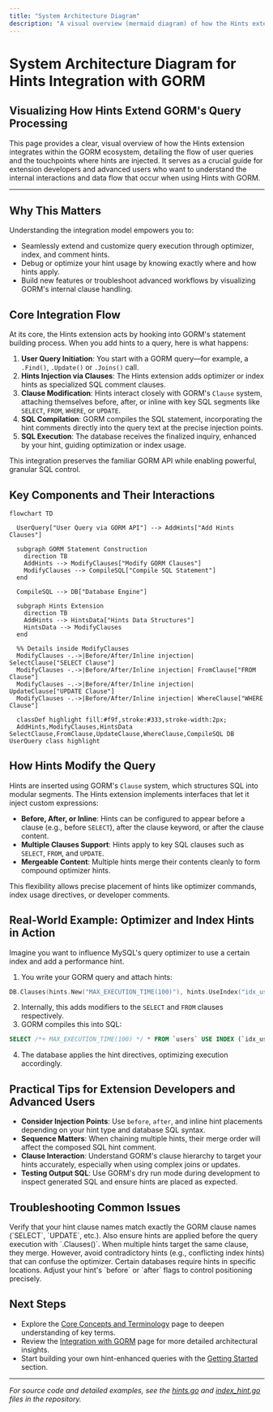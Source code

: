 ```yaml
---
title: "System Architecture Diagram"
description: "A visual overview (mermaid diagram) of how the Hints extension integrates with GORM and interacts with user queries. Clarifies data flow and touchpoints for extension developers and advanced users."
---
```


# System Architecture Diagram for Hints Integration with GORM

## Visualizing How Hints Extend GORM's Query Processing

This page provides a clear, visual overview of how the Hints extension integrates within the GORM ecosystem, detailing the flow of user queries and the touchpoints where hints are injected. It serves as a crucial guide for extension developers and advanced users who want to understand the internal interactions and data flow that occur when using Hints with GORM.

---

## Why This Matters

Understanding the integration model empowers you to:

- Seamlessly extend and customize query execution through optimizer, index, and comment hints.
- Debug or optimize your hint usage by knowing exactly where and how hints apply.
- Build new features or troubleshoot advanced workflows by visualizing GORM's internal clause handling.


## Core Integration Flow

At its core, the Hints extension acts by hooking into GORM's statement building process. When you add hints to a query, here is what happens:

1. **User Query Initiation**: You start with a GORM query—for example, a `.Find()`, `.Update()` or `.Joins()` call.
2. **Hints Injection via Clauses**: The Hints extension adds optimizer or index hints as specialized SQL comment clauses.
3. **Clause Modification**: Hints interact closely with GORM's `Clause` system, attaching themselves before, after, or inline with key SQL segments like `SELECT`, `FROM`, `WHERE`, or `UPDATE`.
4. **SQL Compilation**: GORM compiles the SQL statement, incorporating the hint comments directly into the query text at the precise injection points.
5. **SQL Execution**: The database receives the finalized inquiry, enhanced by your hint, guiding optimization or index usage.

This integration preserves the familiar GORM API while enabling powerful, granular SQL control.


## Key Components and Their Interactions

```mermaid
flowchart TD

  UserQuery["User Query via GORM API"] --> AddHints["Add Hints Clauses"]

  subgraph GORM Statement Construction
    direction TB
    AddHints --> ModifyClauses["Modify GORM Clauses"]
    ModifyClauses --> CompileSQL["Compile SQL Statement"]
  end

  CompileSQL --> DB["Database Engine"]

  subgraph Hints Extension
    direction TB
    AddHints --> HintsData["Hints Data Structures"]
    HintsData --> ModifyClauses
  end

  %% Details inside ModifyClauses
  ModifyClauses -.->|Before/After/Inline injection| SelectClause["SELECT Clause"]
  ModifyClauses -.->|Before/After/Inline injection| FromClause["FROM Clause"]
  ModifyClauses -.->|Before/After/Inline injection| UpdateClause["UPDATE Clause"]
  ModifyClauses -.->|Before/After/Inline injection| WhereClause["WHERE Clause"]

  classDef highlight fill:#f9f,stroke:#333,stroke-width:2px;
  AddHints,ModifyClauses,HintsData SelectClause,FromClause,UpdateClause,WhereClause,CompileSQL DB UserQuery class highlight

```


## How Hints Modify the Query

Hints are inserted using GORM's `Clause` system, which structures SQL into modular segments. The Hints extension implements interfaces that let it inject custom expressions:

- **Before, After, or Inline**: Hints can be configured to appear before a clause (e.g., before `SELECT`), after the clause keyword, or after the clause content.
- **Multiple Clauses Support**: Hints apply to key SQL clauses such as `SELECT`, `FROM`, and `UPDATE`.
- **Mergeable Content**: Multiple hints merge their contents cleanly to form compound optimizer hints.

This flexibility allows precise placement of hints like optimizer commands, index usage directives, or developer comments.


## Real-World Example: Optimizer and Index Hints in Action

Imagine you want to influence MySQL's query optimizer to use a certain index and add a performance hint.

1. You write your GORM query and attach hints:

```go
DB.Clauses(hints.New("MAX_EXECUTION_TIME(100)"), hints.UseIndex("idx_user_name")).Find(&User{})
```

2. Internally, this adds modifiers to the `SELECT` and `FROM` clauses respectively.
3. GORM compiles this into SQL:

```sql
SELECT /*+ MAX_EXECUTION_TIME(100) */ * FROM `users` USE INDEX (`idx_user_name`)
```

4. The database applies the hint directives, optimizing execution accordingly.


## Practical Tips for Extension Developers and Advanced Users

- **Consider Injection Points**: Use `before`, `after`, and inline hint placements depending on your hint type and database SQL syntax.
- **Sequence Matters**: When chaining multiple hints, their merge order will affect the composed SQL hint comment.
- **Clause Interaction**: Understand GORM's clause hierarchy to target your hints accurately, especially when using complex joins or updates.
- **Testing Output SQL**: Use GORM's dry run mode during development to inspect generated SQL and ensure hints are placed as expected.


## Troubleshooting Common Issues

<AccordionGroup title="Common Pitfalls When Using Hints">
<Accordion title="Hints Not Appearing in Generated SQL">
Verify that your hint clause names match exactly the GORM clause names (`SELECT`, `UPDATE`, etc.). Also ensure hints are applied before the query execution with `.Clauses()`.
</Accordion>
<Accordion title="Conflicting or Overlapping Hints">
When multiple hints target the same clause, they merge. However, avoid contradictory hints (e.g., conflicting index hints) that can confuse the optimizer.
</Accordion>
<Accordion title="Misplaced Hint Comments Causing SQL Errors">
Certain databases require hints in specific locations. Adjust your hint's `before` or `after` flags to control positioning precisely.
</Accordion>
</AccordionGroup>


## Next Steps

- Explore the [Core Concepts and Terminology](/overview/core-concepts-and-architecture/domain-terminology) page to deepen understanding of key terms.
- Review the [Integration with GORM](/overview/core-concepts-and-architecture/integration-model) page for more detailed architectural insights.
- Start building your own hint-enhanced queries with the [Getting Started](Getting-Started) section.


---

*For source code and detailed examples, see the [hints.go](https://github.com/go-gorm/hints/blob/main/hints.go) and [index_hint.go](https://github.com/go-gorm/hints/blob/main/index_hint.go) files in the repository.*

